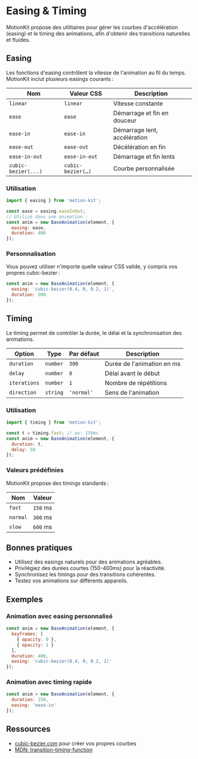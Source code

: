 # Easing & Timing

MotionKit propose des utilitaires pour gérer les courbes d'accélération (easing) et le timing des animations, afin d'obtenir des transitions naturelles et fluides.

## Easing

Les fonctions d'easing contrôlent la vitesse de l'animation au fil du temps. MotionKit inclut plusieurs easings courants :

| Nom | Valeur CSS | Description |
|-----|------------|-------------|
| `linear` | `linear` | Vitesse constante |
| `ease` | `ease` | Démarrage et fin en douceur |
| `ease-in` | `ease-in` | Démarrage lent, accélération |
| `ease-out` | `ease-out` | Décélération en fin |
| `ease-in-out` | `ease-in-out` | Démarrage et fin lents |
| `cubic-bezier(...)` | `cubic-bezier(…)` | Courbe personnalisée |

### Utilisation

```js
import { easing } from 'motion-kit';

const ease = easing.easeInOut;
// Utilisé dans une animation :
const anim = new BaseAnimation(element, {
  easing: ease,
  duration: 400
});
```

### Personnalisation

Vous pouvez utiliser n'importe quelle valeur CSS valide, y compris vos propres cubic-bezier :

```js
const anim = new BaseAnimation(element, {
  easing: 'cubic-bezier(0.4, 0, 0.2, 1)',
  duration: 500
});
```

## Timing

Le timing permet de contrôler la durée, le délai et la synchronisation des animations.

| Option | Type | Par défaut | Description |
|--------|------|------------|-------------|
| `duration` | `number` | `300` | Durée de l'animation en ms |
| `delay` | `number` | `0` | Délai avant le début |
| `iterations` | `number` | `1` | Nombre de répétitions |
| `direction` | `string` | `'normal'` | Sens de l'animation |

### Utilisation

```js
import { timing } from 'motion-kit';

const t = timing.fast; // ex: 150ms
const anim = new BaseAnimation(element, {
  duration: t,
  delay: 50
});
```

### Valeurs prédéfinies

MotionKit propose des timings standards :

| Nom | Valeur |
|-----|--------|
| `fast` | `150` ms |
| `normal` | `300` ms |
| `slow` | `600` ms |

## Bonnes pratiques

- Utilisez des easings naturels pour des animations agréables.
- Privilégiez des durées courtes (150-400ms) pour la réactivité.
- Synchronisez les timings pour des transitions cohérentes.
- Testez vos animations sur différents appareils.

## Exemples

### Animation avec easing personnalisé

```js
const anim = new BaseAnimation(element, {
  keyframes: [
    { opacity: 0 },
    { opacity: 1 }
  ],
  duration: 400,
  easing: 'cubic-bezier(0.4, 0, 0.2, 1)'
});
```

### Animation avec timing rapide

```js
const anim = new BaseAnimation(element, {
  duration: 150,
  easing: 'ease-in'
});
```

## Ressources
- [cubic-bezier.com](https://cubic-bezier.com/) pour créer vos propres courbes
- [MDN: transition-timing-function](https://developer.mozilla.org/fr/docs/Web/CSS/transition-timing-function) 